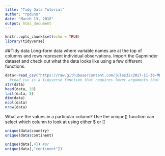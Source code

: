 ```yaml
---
title: "Tidy Data Tutorial"
author: "rpdunn"
date: "March 13, 2018"
output: html_document
---
```


```r
knitr::opts_chunk$set(echo = TRUE)
library(tidyverse)
```

##Tidy data
Long-form data where variable names are at the top of columns and rows represent individual observations.
Import the Gapminder dataset and check out what the data looks like using a few different functions.

```r
data<-read_csv("https://raw.githubusercontent.com/jules32/2017-11-30-MBARI/gh-pages/data/gapminder.csv")
  #read_csv is a tidyverse function that requires fewer arguments that read.csv (base function)
str(data)
head(data, 10)
tail(data, 5)
dim(data)
ncol(data)
nrow(data)

```

What are the values in a particular column? Use the unique() function
can select which column to look at using either $ or []

```r
unique(data$country)
unique(data$continent)

unique(data[,4]) #or
unique(data[,"continent"])
```



```r

```




